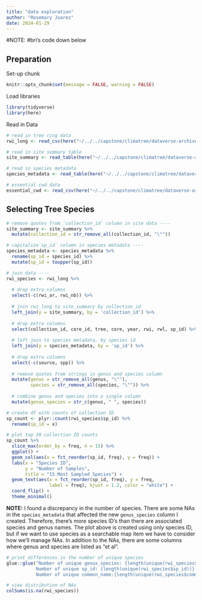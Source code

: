 ```yaml
---
title: "data exploration"
author: "Rosemary Juarez"
date: 2024-01-29
---
```

#NOTE:
#bri's code down below 

## Preparation

Set-up chunk

```r
knitr::opts_chunk$set(message = FALSE, warning = FALSE)
```

Load libraries

```r
library(tidyverse)
library(here)
```

Read in Data

```r
# read in tree ring data
rwi_long <- read_csv(here("~/../../capstone/climatree/dataverse-archive/rwi_long.csv"))

# read in site summary table
site_summary <- read_table(here("~/../../capstone/climatree/dataverse-archive/site_summary.tab"))

# read in species metadata
species_metadata <- read_table(here("~/../../capstone/climatree/dataverse-archive/species_metadata.tab"))

# essential cwd data
essential_cwd <- read_csv(here("~/../../capstone/climatree/dataverse-archive/essentialcwd_data.csv"))

```

## Selecting Tree Species

```r

# remove quotes from `collection_id` column in site data ----
site_summary <- site_summary %>% 
  mutate(collection_id = str_remove_all(collection_id, "\""))

# capitalize`sp_id` column in species metadata ----
species_metadata <- species_metadata %>% 
  rename(sp_id = species_id) %>% 
  mutate(sp_id = toupper(sp_id))

# join data ----
rwi_species <- rwi_long %>%
  
  # drop extra columns
  select(-c(rwi_ar, rwi_nb)) %>% 
  
  # join rwi_long to site_summary by collection_id
  left_join(y = site_summary, by = 'collection_id') %>% 
  
  # drop extra columns
  select(collection_id, core_id, tree, core, year, rwi, rwl, sp_id) %>%
  
  # left join to species metadata, by species id
  left_join(y = species_metadata, by = 'sp_id') %>% 
  
  # drop extra columns
  select(-c(source, spp)) %>% 
  
  # remove quotes from strings in genus and species column
  mutate(genus = str_remove_all(genus, "\""),
         species = str_remove_all(species, "\"")) %>% 
  
  # combine genus and species into a single column
  mutate(genus_species = str_c(genus, " ", species))

```

```r
# create df with counts of collection ID
sp_count <- plyr::count(rwi_species$sp_id) %>% 
  rename(sp_id = x)

# plot top 30 collection ID counts
sp_count %>% 
  slice_max(order_by = freq, n = 15) %>% 
  ggplot() +
  geom_col(aes(x = fct_reorder(sp_id, freq), y = freq)) +
  labs(x = "Species ID",
       y = "Number of Samples",
       title = "15 Most Sampled Species") +
  geom_text(aes(x = fct_reorder(sp_id, freq), y = freq,
                label = freq), hjust = 1.2, color = "white") +
  coord_flip() +
  theme_minimal() 
```

**NOTE:** I found a discrepancy in the number of species. There are some NAs in the `species_metadata` that affected the new `genus_species` column I created. Therefore, there's more species ID's than there are associated species and genus names. The plot above is created using only species ID, but if we want to use species as a searchable map item we have to consider how we'll manage NAs. In addition to the NAs, there are some columns where genus and species are listed as "et al".

```r
# print differences in the number of unique species
glue::glue("Number of unique genus_species: {length(unique(rwi_species$genus_species))}
           Number of unique sp_id: {length(unique(rwi_species$sp_id))}
           Number of unique common_name:{length(unique(rwi_species$common_name))}")

# view distribution of NAs
colSums(is.na(rwi_species))
```

